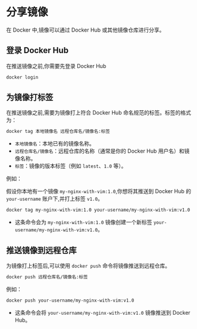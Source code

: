 # 分享镜像

在 Docker 中,镜像可以通过 Docker Hub 或其他镜像仓库进行分享。



## 登录 Docker Hub

在推送镜像之前,你需要先登录 Docker Hub

```bash
docker login
```



## 为镜像打标签

在推送镜像之前,需要为镜像打上符合 Docker Hub 命名规范的标签。标签的格式为：

```bash
docker tag 本地镜像名 远程仓库名/镜像名:标签
```

- `本地镜像名`：本地已有的镜像名称。
- `远程仓库名/镜像名`：远程仓库的名称（通常是你的 Docker Hub 用户名）和镜像名称。
- `标签`：镜像的版本标签（例如 `latest`、`1.0` 等）。



例如：

假设你本地有一个镜像 `my-nginx-with-vim:1.0`,你想将其推送到 Docker Hub 的 `your-username` 账户下,并打上标签 `v1.0`。

```bash
docker tag my-nginx-with-vim:1.0 your-username/my-nginx-with-vim:v1.0
```

- 这条命令会为 `my-nginx-with-vim:1.0` 镜像创建一个新标签 `your-username/my-nginx-with-vim:v1.0`。



## 推送镜像到远程仓库

为镜像打上标签后,可以使用 `docker push` 命令将镜像推送到远程仓库。

```bash
docker push 远程仓库名/镜像名:标签
```

例如：

```bash
docker push your-username/my-nginx-with-vim:v1.0
```

- 这条命令会将 `your-username/my-nginx-with-vim:v1.0` 镜像推送到 Docker Hub。
